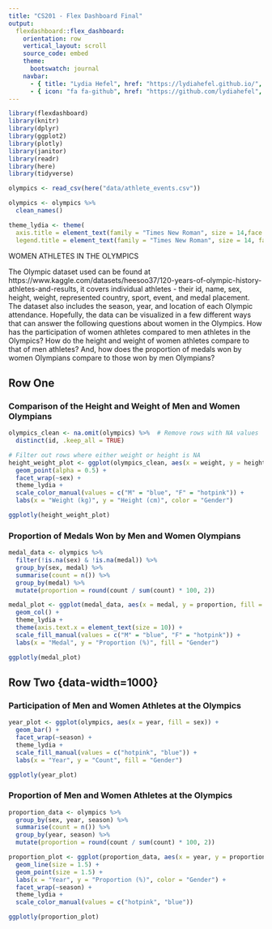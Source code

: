 ```yaml
---
title: "CS201 - Flex Dashboard Final"
output: 
  flexdashboard::flex_dashboard:
    orientation: row
    vertical_layout: scroll
    source_code: embed
    theme:
      bootswatch: journal
    navbar:
      - { title: "Lydia Hefel", href: "https://lydiahefel.github.io/", align: right }
      - { icon: "fa fa-github", href: "https://github.com/lydiahefel", align: right }
---
```


```r
library(flexdashboard)
library(knitr)
library(dplyr)
library(ggplot2)
library(plotly)
library(janitor)
library(readr)
library(here)
library(tidyverse)
```

```r
olympics <- read_csv(here("data/athlete_events.csv"))

olympics <- olympics %>% 
  clean_names()
```

```r
theme_lydia <- theme(
  axis.title = element_text(family = "Times New Roman", size = 14,face = "italic"),
  legend.title = element_text(family = "Times New Roman", size = 14, face = "italic", hjust = 0.5))
```

WOMEN ATHLETES IN THE OLYMPICS

The Olympic dataset used can be found at https://www.kaggle.com/datasets/heesoo37/120-years-of-olympic-history-athletes-and-results, it covers individual athletes - their id, name, sex, height, weight, represented country, sport, event, and medal placement. The dataset also includes the season, year, and location of each Olympic attendance. Hopefully, the data can be visualized in a few different ways that can answer the following questions about women in the Olympics. How has the participation of women athletes compared to men athletes in the Olympics? How do the height and weight of women athletes compare to that of men athletes? And, how does the proportion of medals won by women Olympians compare to those won by men Olympians?

Row One {data-width=1000}
-----------------------------------------------------------------------

### Comparison of the Height and Weight of Men and Women Olympians

```r
olympics_clean <- na.omit(olympics) %>%  # Remove rows with NA values
  distinct(id, .keep_all = TRUE)

# Filter out rows where either weight or height is NA
height_weight_plot <- ggplot(olympics_clean, aes(x = weight, y = height, color = sex, label = name)) +
  geom_point(alpha = 0.5) +
  facet_wrap(~sex) +
  theme_lydia +
  scale_color_manual(values = c("M" = "blue", "F" = "hotpink")) +
  labs(x = "Weight (kg)", y = "Height (cm)", color = "Gender")

ggplotly(height_weight_plot)
```

### Proportion of Medals Won by Men and Women Olympians

```r
medal_data <- olympics %>%
  filter(!is.na(sex) & !is.na(medal)) %>% 
  group_by(sex, medal) %>%
  summarise(count = n()) %>%
  group_by(medal) %>%
  mutate(proportion = round(count / sum(count) * 100, 2))

medal_plot <- ggplot(medal_data, aes(x = medal, y = proportion, fill = sex)) +
  geom_col() +
  theme_lydia +
  theme(axis.text.x = element_text(size = 10)) +
  scale_fill_manual(values = c("M" = "blue", "F" = "hotpink")) +
  labs(x = "Medal", y = "Proportion (%)", fill = "Gender")

ggplotly(medal_plot)
```

Row Two {data-width=1000} {.tabset .tabset-fade}
-----------------------------------------------------------------------

### Participation of Men and Women Athletes at the Olympics 
```r
year_plot <- ggplot(olympics, aes(x = year, fill = sex)) +
  geom_bar() +
  facet_wrap(~season) + 
  theme_lydia +
  scale_fill_manual(values = c("hotpink", "blue")) +
  labs(x = "Year", y = "Count", fill = "Gender")

ggplotly(year_plot)
```

### Proportion of Men and Women Athletes at the Olympics 
```r
proportion_data <- olympics %>%
  group_by(sex, year, season) %>%
  summarise(count = n()) %>%
  group_by(year, season) %>%
  mutate(proportion = round(count / sum(count) * 100, 2))

proportion_plot <- ggplot(proportion_data, aes(x = year, y = proportion, color = sex, group = season)) +
  geom_line(size = 1.5) +
  geom_point(size = 1.5) +
  labs(x = "Year", y = "Proportion (%)", color = "Gender") +
  facet_wrap(~season) +
  theme_lydia +
  scale_color_manual(values = c("hotpink", "blue"))

ggplotly(proportion_plot)
```